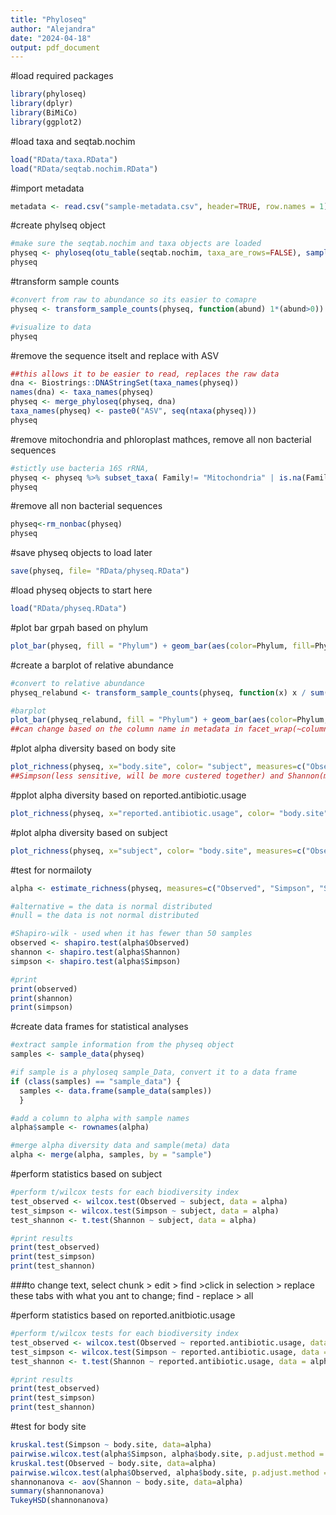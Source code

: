 ```yaml
---
title: "Phyloseq"
author: "Alejandra"
date: "2024-04-18"
output: pdf_document
---
```


#load required packages

```r
library(phyloseq)
library(dplyr)
library(BiMiCo)
library(ggplot2)
```

#load taxa and seqtab.nochim

```r
load("RData/taxa.RData")
load("RData/seqtab.nochim.RData")
```

#import metadata

```r
metadata <- read.csv("sample-metadata.csv", header=TRUE, row.names = 1)
```

#create phylseq object

```r
#make sure the seqtab.nochim and taxa objects are loaded
physeq <- phyloseq(otu_table(seqtab.nochim, taxa_are_rows=FALSE), sample_data(metadata),tax_table(taxa))
physeq
```

#transform sample counts

```r
#convert from raw to abundance so its easier to comapre
physeq <- transform_sample_counts(physeq, function(abund) 1*(abund>0))

#visualize to data
physeq
```

#remove the sequence itselt and replace with ASV

```r
##this allows it to be easier to read, replaces the raw data
dna <- Biostrings::DNAStringSet(taxa_names(physeq))
names(dna) <- taxa_names(physeq)
physeq <- merge_phyloseq(physeq, dna)
taxa_names(physeq) <- paste0("ASV", seq(ntaxa(physeq)))
physeq
```

#remove mitochondria and phloroplast mathces, remove all non bacterial sequences

```r
#stictly use bacteria 16S rRNA, 
physeq <- physeq %>% subset_taxa( Family!= "Mitochondria" | is.na(Family) & Order!="Chloroplast" | is.na(Order))
physeq
```

#remove all non bacterial sequences

```r
physeq<-rm_nonbac(physeq)
physeq
```

#save physeq objects to load later

```r
save(physeq, file= "RData/physeq.RData")
```

#load physeq objects to start here

```r
load("RData/physeq.RData")
```

#plot bar grpah based on phylum

```r
plot_bar(physeq, fill = "Phylum") + geom_bar(aes(color=Phylum, fill=Phylum), stat="identity", position="fill")
```

#create a barplot of relative abundance

```r
#convert to relative abundance
physeq_relabund <- transform_sample_counts(physeq, function(x) x / sum(x))

#barplot
plot_bar(physeq_relabund, fill = "Phylum") + geom_bar(aes(color=Phylum, fill=Phylum), stat="identity", position="fill") + facet_wrap(~body.site, scales= "free")
##can change based on the column name in metadata in facet_wrap(~columnName)
```

#plot alpha diversity based on body site

```r
plot_richness(physeq, x="body.site", color= "subject", measures=c("Observed", "Simpson", "Shannon"))
##Simpson(less sensitive, will be more custered together) and Shannon(more sensitive to rare taxa) take into consideration relative abundance each species.
```

#pplot alpha diversity based on reported.antibiotic.usage

```r
plot_richness(physeq, x="reported.antibiotic.usage", color= "body.site", measures=c("Observed", "Simpson", "Shannon"))
```

#plot alpha diversity based on subject

```r
plot_richness(physeq, x="subject", color= "body.site", measures=c("Observed", "Simpson", "Shannon"))
```

#test for normailoty

```r
alpha <- estimate_richness(physeq, measures=c("Observed", "Simpson", "Shannon"))

#alternative = the data is normal distributed
#null = the data is not normal distributed

#Shapiro-wilk - used when it has fewer than 50 samples 
observed <- shapiro.test(alpha$Observed)
shannon <- shapiro.test(alpha$Shannon)
simpson <- shapiro.test(alpha$Simpson)

#print
print(observed)
print(shannon)
print(simpson)
```

#create data frames for statistical analyses

```r
#extract sample information from the physeq object
samples <- sample_data(physeq)

#if sample is a phyloseq sample_Data, convert it to a data frame
if (class(samples) == "sample_data") {
  samples <- data.frame(sample_data(samples))
  }

#add a column to alpha with sample names
alpha$sample <- rownames(alpha)

#merge alpha diversity data and sample(meta) data 
alpha <- merge(alpha, samples, by = "sample")
```

#perform statistics based on subject

```r
#perform t/wilcox tests for each biodiversity index
test_observed <- wilcox.test(Observed ~ subject, data = alpha)
test_simpson <- wilcox.test(Simpson ~ subject, data = alpha)
test_shannon <- t.test(Shannon ~ subject, data = alpha)

#print results
print(test_observed)
print(test_simpson)
print(test_shannon)
```
###to change text, select chunk > edit > find >click in selection > replace these tabs with what you ant to change; find - replace > all

#perform statistics based on reported.anitbiotic.usage
```r
#perform t/wilcox tests for each biodiversity index
test_observed <- wilcox.test(Observed ~ reported.antibiotic.usage, data = alpha)
test_simpson <- wilcox.test(Simpson ~ reported.antibiotic.usage, data = alpha)
test_shannon <- t.test(Shannon ~ reported.antibiotic.usage, data = alpha)

#print results
print(test_observed)
print(test_simpson)
print(test_shannon)
```
#test for body site
```r
kruskal.test(Simpson ~ body.site, data=alpha)
pairwise.wilcox.test(alpha$Simpson, alpha$body.site, p.adjust.method = "holm")
kruskal.test(Observed ~ body.site, data=alpha)
pairwise.wilcox.test(alpha$Observed, alpha$body.site, p.adjust.method = "holm")
shannonanova <- aov(Shannon ~ body.site, data=alpha)
summary(shannonanova)
TukeyHSD(shannonanova)
```
